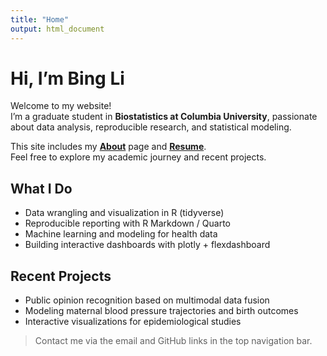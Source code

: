 ```yaml
---
title: "Home"
output: html_document
---
```


# Hi, I'm **Bing Li**

Welcome to my website!  
I’m a graduate student in **Biostatistics at Columbia University**, passionate about data analysis, reproducible research, and statistical modeling.  

This site includes my **[About](about.html)** page and **[Resume](resume.html)**.  
Feel free to explore my academic journey and recent projects.

## What I Do
- Data wrangling and visualization in R (tidyverse)
- Reproducible reporting with R Markdown / Quarto
- Machine learning and modeling for health data
- Building interactive dashboards with plotly + flexdashboard

## Recent Projects
- Public opinion recognition based on multimodal data fusion
- Modeling maternal blood pressure trajectories and birth outcomes
- Interactive visualizations for epidemiological studies

> Contact me via the email and GitHub links in the top navigation bar.